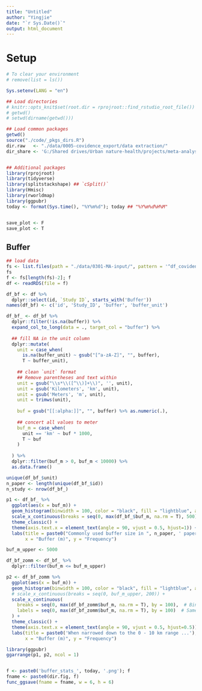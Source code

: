 ```yaml
---
title: "Untitled"
author: "Yingjie"
date: "`r Sys.Date()`"
output: html_document
---
```



# Setup
```r
# To clear your environment
# remove(list = ls())

Sys.setenv(LANG = "en")

## Load directories
# knitr::opts_knit$set(root.dir = rprojroot::find_rstudio_root_file())
# getwd()
# setwd(dirname(getwd()))

## Load common packages
getwd()
source("./code/_pkgs_dirs.R")
dir.raw   <- "./data/0005-covidence_export/data extraction/"
dir_share <- 'G:/Shared drives/Urban nature-health/projects/meta-analysis/figures/'


## Additional packages
library(rprojroot)
library(tidyverse)
library(splitstackshape) ## `cSplit()`
library(Hmisc)
library(rworldmap)
library(ggpubr)
today <- format(Sys.time(), "%Y%m%d"); today ## "%Y%m%d%H%M"


save_plot <- F
save_plot <- T
```




## Buffer

```r

## load data 
fs <- list.files(path = "./data/0301-MA-input/", pattern = '^df_covidenceFull', full.names = T)
fs
f <- fs[length(fs)-2]; f
df <- readRDS(file = f)

df_bf <- df %>%
  dplyr::select(id, `Study ID`, starts_with('Buffer'))
names(df_bf) <- c('id', 'Study_ID', 'buffer', 'buffer_unit')

df_bf_ <- df_bf %>%
  dplyr::filter(!is.na(buffer)) %>%
  expand_col_to_long(data = ., target_col = "buffer") %>%
  
  ## fill NA in the unit column 
  dplyr::mutate(
    unit = case_when(
      is.na(buffer_unit) ~ gsub("[^a-zA-Z]", "", buffer),
      T ~ buffer_unit), 
    
    ## clean `unit` format
    ## Remove parentheses and text within
    unit = gsub("\\s*\\([^\\)]+\\)", '', unit),
    unit = gsub('Kilometers', 'km', unit),
    unit = gsub('Meters', 'm', unit),
    unit = trimws(unit),
    
    buf = gsub("[[:alpha:]]", "", buffer) %>% as.numeric(.), 
    
    ## concert all values to meter
    buf_m = case_when(
      unit == 'km' ~ buf * 1000,
      T ~ buf
    )
  
  ) %>%
  dplyr::filter(buf_m > 0, buf_m < 10000) %>%
  as.data.frame()

unique(df_bf_$unit)
n_paper <- length(unique(df_bf_$id))
n_study <- nrow(df_bf_)

p1 <- df_bf_ %>%
  ggplot(aes(x = buf_m)) +
  geom_histogram(binwidth = 100, color = "black", fill = "lightblue", alpha = 0.7, boundary = 0) +
  scale_x_continuous(breaks = seq(0, max(df_bf_$buf_m, na.rm = T), 500)) + 
  theme_classic() +
  theme(axis.text.x = element_text(angle = 90, vjust = 0.5, hjust=1)) +
  labs(title = paste0("Commonly used buffer size in ", n_paper, ' papers (', n_study, ' studies)'), 
       x = "Buffer (m)", y = "Frequency")

buf_m_upper <- 5000

df_bf_zomm <- df_bf_ %>%
  dplyr::filter(buf_m <= buf_m_upper) 

p2 <- df_bf_zomm %>%
  ggplot(aes(x = buf_m)) +
  geom_histogram(binwidth = 100, color = "black", fill = "lightblue", alpha = 0.7, boundary = 0) +
  # scale_x_continuous(breaks = seq(0, buf_m_upper, 200)) +
  scale_x_continuous(
    breaks = seq(0, max(df_bf_zomm$buf_m, na.rm = T), by = 100),  # Bin edges as breaks
    labels = seq(0, max(df_bf_zomm$buf_m, na.rm = T), by = 100)  # Same for labels
  ) +
  theme_classic() +
  theme(axis.text.x = element_text(angle = 90, vjust = 0.5, hjust=0.5)) +
  labs(title = paste0('When narrowed down to the 0 - 10 km range ...'), 
       x = "Buffer (m)", y = "Frequency")

library(ggpubr)
ggarrange(p1, p2, ncol = 1)


f <- paste0('buffer_stats_', today, '.png'); f
fname <- paste0(dir.fig, f)
func_ggsave(fname = fname, w = 6, h = 6)
```


